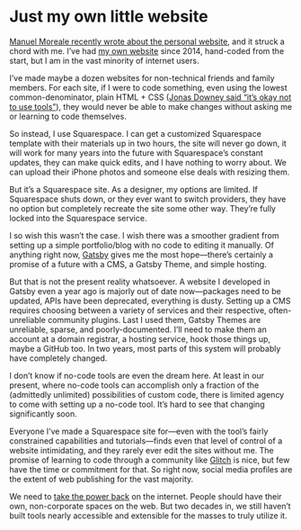 # Just my own little website

[Manuel Moreale recently wrote about the personal website](https://manuelmoreale.com/websites-and-complexity), and it struck a chord with me. I’ve had [my own website](https://eugene.me) since 2014, hand-coded from the start, but I am in the vast minority of internet users.

I’ve made maybe a dozen websites for non-technical friends and family members. For each site, if I were to code something, even using the lowest common-denominator, plain HTML + CSS ([Jonas Downey said “it’s okay not to use tools”](https://m.signalvnoise.com/its-ok-not-to-use-tools/)), they would never be able to make changes without asking me or learning to code themselves.

So instead, I use Squarespace. I can get a customized Squarespace template with their materials up in two hours, the site will never go down, it will work for many years into the future with Squarespace’s constant updates, they can make quick edits, and I have nothing to worry about. We can upload their iPhone photos and someone else deals with resizing them.

But it’s a Squarespace site. As a designer, my options are limited. If Squarespace shuts down, or they ever want to switch providers, they have no option but completely recreate the site some other way. They’re fully locked into the Squarespace service.

I so wish this wasn’t the case. I wish there was a smoother gradient from setting up a simple portfolio/blog with no code to editing it manually. Of anything right now, [Gatsby](https://www.gatsbyjs.org) gives me the most hope—there’s certainly a promise of a future with a CMS, a Gatsby Theme, and simple hosting.

But that is not the present reality whatsoever. A website I developed in Gatsby even a year ago is majorly out of date now—packages need to be updated, APIs have been deprecated, everything is dusty. Setting up a CMS requires choosing between a variety of services and their respective, often-unreliable community plugins. Last I used them, Gatsby Themes are unreliable, sparse, and poorly-documented. I’ll need to make them an account at a domain registrar, a hosting service, hook those things up, maybe a GitHub too. In two years, most parts of this system will probably have completely changed.

I don’t know if no-code tools are even the dream here. At least in our present, where no-code tools can accomplish only a fraction of the (admittedly unlimited) possibilities of custom code, there is limited agency to come with setting up a no-code tool. It’s hard to see that changing significantly soon.

Everyone I’ve made a Squarespace site for—even with the tool’s fairly constrained capabilities and tutorials—finds even that level of control of a website intimidating, and they rarely ever edit the sites without me. The promise of learning to code through a community like [Glitch](http://glitch.com) is nice, but few have the time or commitment for that. So right now, social media profiles are the extent of web publishing for the vast majority.

We need to [take the power back](https://ia.net/topics/take-the-power-back) on the internet. People should have their own, non-corporate spaces on the web. But two decades in, we still haven’t built tools nearly accessible and extensible for the masses to truly utilize it.